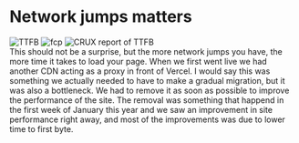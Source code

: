 
<Columns columns={2}>
<Column>
<CentralContent>

# Network jumps matters

</CentralContent>
</Column>
<Column className="flex flex-col justify-center">
<div className="grid grid-flow-col items-center w-full h-[80%] overflow-hidden auto-cols-[100%]">
    <Animate number={0} animationType={["out"]}>
        <Image src={ProxyCdnTTFB} alt="TTFB" />
        <Image src={ProxyCdnFCP} alt="fcp" />
    </Animate>
    <Animate number={1} delay={0.2}>
        <Image src={CruxTTFB} alt="CRUX report of TTFB" />
    </Animate>
</div>
</Column>
</Columns>


<Notes>
This should not be a surprise, but the more network jumps you have, the more time it takes to load your page. When we first went live we had another CDN acting as a proxy in front of Vercel. I would say this was something we actually needed to have to make a gradual migration, but it was also a bottleneck. We had to remove it as soon as possible to improve the performance of the site. The removal was something that happend in the first week of January this year and we saw an improvement in site performance right away, and most of the improvements was due to lower time to first byte.
</Notes>